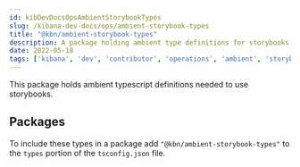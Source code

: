 ```yaml
---
id: kibDevDocsOpsAmbientStorybookTypes
slug: /kibana-dev-docs/ops/ambient-storybook-types
title: "@kbn/ambient-storybook-types"
description: A package holding ambient type definitions for storybooks
date: 2022-05-18
tags: ['kibana', 'dev', 'contributor', 'operations', 'ambient', 'storybook', 'types']
---
```


This package holds ambient typescript definitions needed to use storybooks.

## Packages

To include these types in a package add `"@kbn/ambient-storybook-types"` to the `types` portion of the `tsconfig.json` file.
